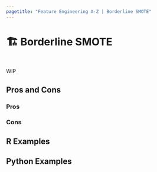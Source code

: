 ```yaml
---
pagetitle: "Feature Engineering A-Z | Borderline SMOTE"
---
```


# 🏗️ Borderline SMOTE {#sec-imbalenced-borderline-smote}

::: {style="visibility: hidden; height: 0px;"}
## Borderline SMOTE
:::

WIP

## Pros and Cons

### Pros

### Cons

## R Examples

## Python Examples

